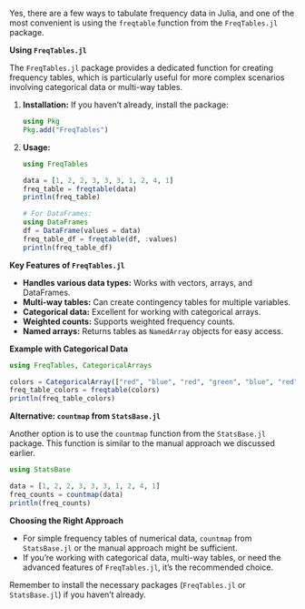 Yes, there are a few ways to tabulate frequency data in Julia, and one of the most convenient is using the `freqtable` function from the `FreqTables.jl` package.

**Using `FreqTables.jl`**

The `FreqTables.jl` package provides a dedicated function for creating frequency tables, which is particularly useful for more complex scenarios involving categorical data or multi-way tables.

1. **Installation:** If you haven't already, install the package:
   ```julia
   using Pkg
   Pkg.add("FreqTables")
   ```

2. **Usage:**
   ```julia
   using FreqTables

   data = [1, 2, 2, 3, 3, 3, 1, 2, 4, 1]
   freq_table = freqtable(data)
   println(freq_table)

   # For DataFrames:
   using DataFrames
   df = DataFrame(values = data)
   freq_table_df = freqtable(df, :values)
   println(freq_table_df)
   ```

**Key Features of `FreqTables.jl`**

* **Handles various data types:** Works with vectors, arrays, and DataFrames.
* **Multi-way tables:** Can create contingency tables for multiple variables.
* **Categorical data:** Excellent for working with categorical arrays.
* **Weighted counts:** Supports weighted frequency counts.
* **Named arrays:** Returns tables as `NamedArray` objects for easy access.

**Example with Categorical Data**

```julia
using FreqTables, CategoricalArrays

colors = CategoricalArray(["red", "blue", "red", "green", "blue", "red"])
freq_table_colors = freqtable(colors)
println(freq_table_colors)
```

**Alternative: `countmap` from `StatsBase.jl`**

Another option is to use the `countmap` function from the `StatsBase.jl` package. This function is similar to the manual approach we discussed earlier.

```julia
using StatsBase

data = [1, 2, 2, 3, 3, 3, 1, 2, 4, 1]
freq_counts = countmap(data)
println(freq_counts)
```

**Choosing the Right Approach**

* For simple frequency tables of numerical data, `countmap` from `StatsBase.jl` or the manual approach might be sufficient.
* If you're working with categorical data, multi-way tables, or need the advanced features of `FreqTables.jl`, it's the recommended choice.

Remember to install the necessary packages (`FreqTables.jl` or `StatsBase.jl`) if you haven't already.
